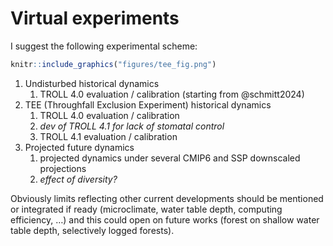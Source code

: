 # Virtual experiments {.unnumbered}

I suggest the following experimental scheme:

```r
knitr::include_graphics("figures/tee_fig.png")
```

1.  Undisturbed historical dynamics
    1.  TROLL 4.0 evaluation / calibration (starting from @schmitt2024)
2.  TEE (Throughfall Exclusion Experiment) historical dynamics
    1.  TROLL 4.0 evaluation / calibration
    2.  *dev of TROLL 4.1 for lack of stomatal control*
    3.  TROLL 4.1 evaluation / calibration
3.  Projected future dynamics
    1.  projected dynamics under several CMIP6 and SSP downscaled projections
    2.  *effect of diversity?*

Obviously limits reflecting other current developments should be mentioned or integrated if ready (microclimate, water table depth, computing efficiency, ...) and this could open on future works (forest on shallow water table depth, selectively logged forests).
